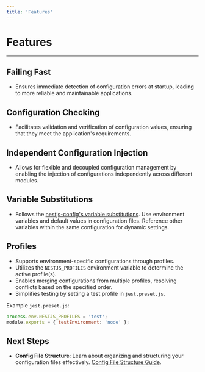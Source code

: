 ```yaml
---
title: 'Features'
---
```


# Features

---

## Failing Fast

- Ensures immediate detection of configuration errors at startup, leading to more reliable and maintainable applications.

## Configuration Checking

- Facilitates validation and verification of configuration values, ensuring that they meet the application's requirements.

## Independent Configuration Injection

- Allows for flexible and decoupled configuration management by enabling the injection of configurations independently across different modules.

## Variable Substitutions

- Follows the [nestjs-config's variable substitutions](https://github.com/Nikaple/nest-typed-config?tab=readme-ov-file#uses-of-variable-substitutions). Use environment variables and default values in configuration files. Reference other variables within the same configuration for dynamic settings.

## Profiles

- Supports environment-specific configurations through profiles.
- Utilizes the `NESTJS_PROFILES` environment variable to determine the active profile(s).
- Enables merging configurations from multiple profiles, resolving conflicts based on the specified order.
- Simplifies testing by setting a test profile in `jest.preset.js`.

Example `jest.preset.js`:

```javascript
process.env.NESTJS_PROFILES = 'test';
module.exports = { testEnvironment: 'node' };
```

## Next Steps

- **Config File Structure**: Learn about organizing and structuring your configuration files effectively. [Config File Structure Guide](/libraries/config/structure-example).
